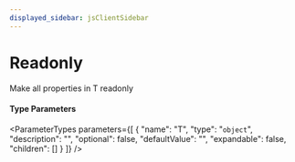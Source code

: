```yaml
---
displayed_sidebar: jsClientSidebar
---
```



# Readonly

Make all properties in T readonly

#### Type Parameters

<ParameterTypes parameters={[
  {
    "name": "T",
    "type": "`object`",
    "description": "",
    "optional": false,
    "defaultValue": "",
    "expandable": false,
    "children": []
  }
]} />

